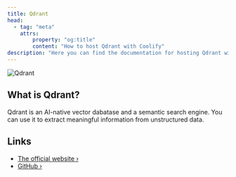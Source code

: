 ```yaml
---
title: Qdrant
head:
  - tag: "meta"
    attrs:
        property: "og:title"
        content: "How to host Qdrant with Coolify"
description: "Here you can find the documentation for hosting Qdrant with Coolify."
---
```



<Badge text="One-click setup." variant="note" size="large" />

![Qdrant](../../../assets/images/services/qdrant.svg)

## What is Qdrant?

Qdrant is an AI-native vector dabatase and a semantic search engine. You can use it to extract meaningful information from unstructured data.


## Links

- [The official website ›](https://qdrant.tech/?utm_source=coolify.io)
- [GitHub ›](https://github.com/qdrant/qdrant?utm_source=coolify.io)
